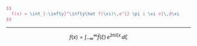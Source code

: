 
```latex
$$ 
  f(x) = \int_{-\infty}^\infty\hat f(\xi)\,e^{2 \pi i \xi x}\,d\xi 
$$
```
---
$$ 
  f(x) = \int_{-\infty}^\infty\hat f(\xi)\,e^{2 \pi i \xi x}\,d\xi 
$$
